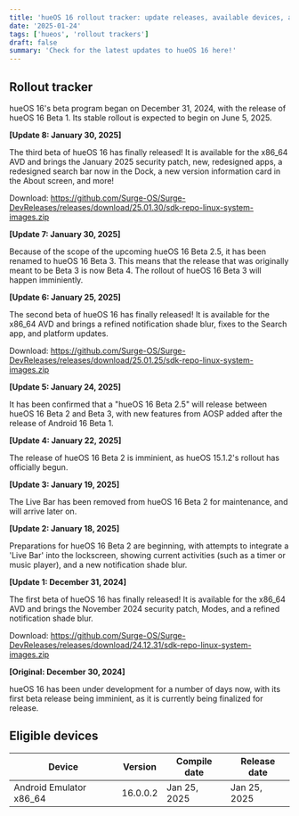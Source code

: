 ```yaml
--- 
title: 'hueOS 16 rollout tracker: update releases, available devices, and more! (updated 30/01/2025)'
date: '2025-01-24'
tags: ['hueos', 'rollout trackers']
draft: false
summary: 'Check for the latest updates to hueOS 16 here!'
---
```

## Rollout tracker

hueOS 16's beta program began on December 31, 2024, with the release of hueOS 16 Beta 1. Its stable rollout is expected to begin on June 5, 2025.

<b>[Update 8: January 30, 2025]</b>

The third beta of hueOS 16 has finally released! It is available for the x86_64 AVD and brings the January 2025 security patch, new, redesigned apps, a redesigned search bar now in the Dock, a new version information card in the About screen, and more!

Download: https://github.com/Surge-OS/Surge-DevReleases/releases/download/25.01.30/sdk-repo-linux-system-images.zip

<b>[Update 7: January 30, 2025]</b>

Because of the scope of the upcoming hueOS 16 Beta 2.5, it has been renamed to hueOS 16 Beta 3. This means that the release that was originally meant to be Beta 3 is now Beta 4.
The rollout of hueOS 16 Beta 3 will happen imminiently.

<b>[Update 6: January 25, 2025]</b>

The second beta of hueOS 16 has finally released! It is available for the x86_64 AVD and brings a refined notification shade blur, fixes to the Search app, and platform updates.

Download: https://github.com/Surge-OS/Surge-DevReleases/releases/download/25.01.25/sdk-repo-linux-system-images.zip

<b>[Update 5: January 24, 2025]</b>

It has been confirmed that a "hueOS 16 Beta 2.5" will release between hueOS 16 Beta 2 and Beta 3, with new features from AOSP added after the release of Android 16 Beta 1.

<b>[Update 4: January 22, 2025]</b>

The release of hueOS 16 Beta 2 is imminient, as hueOS 15.1.2's rollout has officially begun.

<b>[Update 3: January 19, 2025]</b>

The Live Bar has been removed from hueOS 16 Beta 2 for maintenance, and will arrive later on.

<b>[Update 2: January 18, 2025]</b>

Preparations for hueOS 16 Beta 2 are beginning, with attempts to integrate a 'Live Bar' into the lockscreen, showing current activities (such as a timer or music player), and a new notification shade blur.

<b>[Update 1: December 31, 2024]</b>

The first beta of hueOS 16 has finally released! It is available for the x86_64 AVD and brings the November 2024 security patch, Modes, and a refined notification shade blur.

Download: https://github.com/Surge-OS/Surge-DevReleases/releases/download/24.12.31/sdk-repo-linux-system-images.zip

<b>[Original: December 30, 2024]</b>

hueOS 16 has been under development for a number of days now, with its first beta release being imminient, as it is currently being finalized for release.

## Eligible devices
| Device   | Version  | Compile date  | Release date  |
|---|---|---|---|
| Android Emulator x86_64  | 16.0.0.2  | Jan 25, 2025  | Jan 25, 2025  |

